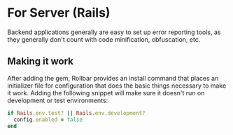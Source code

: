# For Server (Rails)

Backend applications generally are easy to set up error reporting tools, as they generally don't count with code minification, obfuscation, etc.

## Making it work

After adding the gem, Rollbar provides an install command that places an initializer file for configuration that does the basic things necessary to make it work. Adding the following snippet will make sure it doesn't run on development or test environments:

```ruby
if Rails.env.test? || Rails.env.development?
  config.enabled = false
end
```
